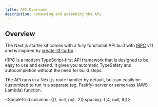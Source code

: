 ```yaml
---
title: API Overview
description: Consuming and extending the API
---
```


## Overview

The Next.js starter kit comes with a fully functional API built with [tRPC](https://trpc.io) v11 and is inspired by [create-t3-turbo](https://github.com/t3-oss/create-t3-turbo).

tRPC is a modern TypeScript-first API framework that is designed to be easy to use and extend.
It gives you automatic TypeSafety and autocompletion without the need for build steps.

The API runs in a Next.js route handler by default, but can easily be customized to run in a separate (eg. Fastify) server or serverless (AWS Lambda) function.

<SimpleGrid columns={[1, null, null, 2]} spacing={[4, null, 8]}>
  <QuickLink
    href="/docs/nextjs-starterkit/api/conventions"
    width="100%"
    mt="8"
    title="Conventions"
    description="Learn about the conventions used in the API."
    label="Get started"
  />

  <QuickLink
    href="/docs/nextjs-starterkit/api/define-procedures"
    width="100%"
    mt="8"
    title="Define procedures"
    description="Learn how to extend the API."
    label="Get started"
  />
</SimpleGrid>
